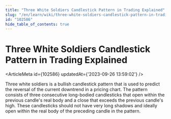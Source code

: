 ```yaml
---
title: "Three White Soldiers Candlestick Pattern in Trading Explained"
slug: "/en/learn/wiki/three-white-soldiers-candlestick-pattern-in-trading-explained-102586"
id: "102586"
hide_table_of_contents: true
---
```



# Three White Soldiers Candlestick Pattern in Trading Explained

<ArticleMeta id={102586} updatedAt={'2023-09-26 13:59:02'} />
<div className='border-solid border-b border-t-0 my-4 border-[var(--ifm-color-gray-300)]' />

Three white soldiers is a bullish candlestick pattern that is used to predict the reversal of the current downtrend in a pricing chart. The pattern consists of three consecutive long-bodied candlesticks that open within the previous candle's real body and a close that exceeds the previous candle's high. These candlesticks should not have very long shadows and ideally open within the real body of the preceding candle in the pattern.
